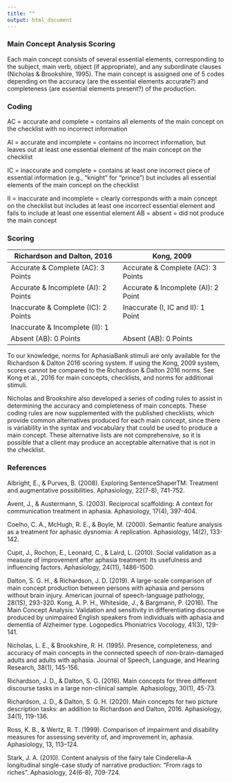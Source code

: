 ```yaml
---
title: ""
output: html_document
---
```


### Main Concept Analysis Scoring

Each main concept consists of several essential elements, corresponding to the subject, main verb, object (if appropriate), and any subordinate clauses (Nicholas & Brookshire, 1995). The main concept is assigned one of 5 codes depending on the accuracy (are the essential elements accurate?) and completeness (are essential elements present?) of the production.

### Coding

AC = accurate and complete = contains all elements of the main concept on the checklist with no incorrect information

AI = accurate and incomplete = contains no incorrect information, but leaves out at least one essential element of the main concept on the checklist

IC = inaccurate and complete = contains at least one incorrect piece of essential information (e.g., "knight" for "prince") but includes all essential elements of the main concept on the checklist

II = inaccurate and incomplete = clearly corresponds with a main concept on the checklist but includes at least one incorrect essential element and fails to include at least one essential element AB = absent = did not produce the main concept

### Scoring

| Richardson and Dalton, 2016           | Kong, 2009                          |
|---------------------------------------|-------------------------------------|
| Accurate & Complete (AC): 3 Points    | Accurate & Complete (AC): 3 Points  |
| Accurate & Incomplete (AI): 2 Points  | Accurate & Incomplete (AI): 2 Point |
| Inaccurate & Complete (IC): 2 Points	| Inaccurate (I, IC and II): 1 Point  |
| Inaccurate & Incomplete (II): 1       |                                     |
| Absent (AB): 0 Points                 | Absent (AB): 0 Points               |

To our knowledge, norms for AphasiaBank stimuli are only available for the Richardson & Dalton 2016 scoring system. If using the Kong, 2009 system, scores cannot be compared to the Richardson & Dalton 2016 norms. See Kong et al., 2016 for main concepts, checklists, and norms for additional stimuli.

Nicholas and Brookshire also developed a series of coding rules to assist in determining the accuracy and completeness of main concepts. These coding rules are now supplemented with the published checklists, which provide common alternatives produced for each main concept, since there is variability in the syntax and vocabulary that could be used to produce a main concept. These alternative lists are not comprehensive, so it is possible that a client may produce an acceptable alternative that is not in the checklist.

### References

Albright, E., & Purves, B. (2008). Exploring SentenceShaperTM: Treatment and augmentative possibilities. Aphasiology, 22(7-8), 741-752.

Avent, J., & Austermann, S. (2003). Reciprocal scaffolding: A context for communication treatment in aphasia. Aphasiology, 17(4), 397-404.

Coelho, C. A., McHugh, R. E., & Boyle, M. (2000). Semantic feature analysis as a treatment for aphasic dysnomia: A replication. Aphasiology, 14(2), 133-142.

Cupit, J., Rochon, E., Leonard, C., & Laird, L. (2010). Social validation as a measure of improvement after aphasia treatment: Its usefulness and influencing factors. Aphasiology, 24(11), 1486-1500.

Dalton, S. G. H., & Richardson, J. D. (2019). A large-scale comparison of main concept production between persons with aphasia and persons without brain injury. American journal of speech-language pathology, 28(1S), 293-320. Kong, A. P. H., Whiteside, J., & Bargmann, P. (2016). The Main Concept Analysis: Validation and sensitivity in differentiating discourse produced by unimpaired English speakers from individuals with aphasia and dementia of Alzheimer type. Logopedics Phoniatrics Vocology, 41(3), 129-141.

Nicholas, L. E., & Brookshire, R. H. (1995). Presence, completeness, and accuracy of main concepts in the connected speech of non-brain-damaged adults and adults with aphasia. Journal of Speech, Language, and Hearing Research, 38(1), 145-156.

Richardson, J. D., & Dalton, S. G. (2016). Main concepts for three different discourse tasks in a large non-clinical sample. Aphasiology, 30(1), 45-73.

Richardson, J. D., & Dalton, S. G. H. (2020). Main concepts for two picture description tasks: an addition to Richardson and Dalton, 2016. Aphasiology, 34(1), 119-136.

Ross, K. B., & Wertz, R. T. (1999). Comparison of impairment and disability measures for assessing severity of, and improvement in, aphasia. Aphasiology, 13, 113--124.

Stark, J. A. (2010). Content analysis of the fairy tale Cinderella--A longitudinal single-case study of narrative production: "From rags to riches". Aphasiology, 24(6-8), 709-724.
